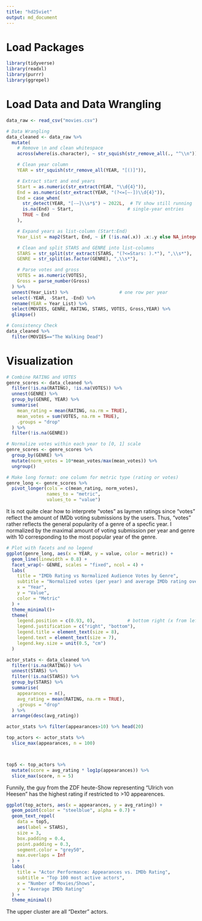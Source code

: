 ```yaml
---
title: "hd25viet"
output: md_document
---
```

# Load Packages
```r
library(tidyverse)
library(readxl)
library(purrr)
library(ggrepel)
```

# Load Data and Data Wrangling
```r
data_raw <- read_csv("movies.csv")

# Data Wrangling
data_cleaned <- data_raw %>% 
  mutate(
    # Remove \n and clean whitespace
    across(where(is.character), ~ str_squish(str_remove_all(., "^\\n"))),

    # Clean year column
    YEAR = str_squish(str_remove_all(YEAR, "[()]")),

    # Extract start and end years
    Start = as.numeric(str_extract(YEAR, "\\d{4}")),
    End = as.numeric(str_extract(YEAR, "(?<=[–-])\\d{4}")),
    End = case_when(
      str_detect(YEAR, "[-–]\\s*$") ~ 2022L,  # TV show still running
      is.na(End) ~ Start,                    # single-year entries
      TRUE ~ End
    ),

    # Expand years as list-column (Start:End)
    Year_List = map2(Start, End, ~ if (!is.na(.x)) .x:.y else NA_integer_),

    # Clean and split STARS and GENRE into list-columns
    STARS = str_split(str_extract(STARS, "(?<=Stars: ).*"), ",\\s*"),
    GENRE = str_split(as.factor(GENRE), ",\\s*"),

    # Parse votes and gross
    VOTES = as.numeric(VOTES),
    Gross = parse_number(Gross)
  ) %>%
  unnest(Year_List) %>%                   # one row per year
  select(-YEAR, -Start, -End) %>% 
  rename(YEAR = Year_List) %>% 
  select(MOVIES, GENRE, RATING, STARS, VOTES, Gross,YEAR) %>% 
  glimpse()

# Consistency Check
data_cleaned %>% 
  filter(MOVIES=="The Walking Dead")
```
# Visualization
```r
# Combine RATING and VOTES
genre_scores <- data_cleaned %>%
  filter(!is.na(RATING), !is.na(VOTES)) %>%
  unnest(GENRE) %>%
  group_by(GENRE, YEAR) %>%
  summarise(
    mean_rating = mean(RATING, na.rm = TRUE),
    mean_votes = sum(VOTES, na.rm = TRUE),
    .groups = "drop"
  ) %>%
  filter(!is.na(GENRE))

# Normalize votes within each year to [0, 1] scale
genre_scores <- genre_scores %>%
  group_by(GENRE) %>%
  mutate(norm_votes = 10*mean_votes/max(mean_votes)) %>%
  ungroup()

# Make long format: one column for metric type (rating or votes)
genre_long <- genre_scores %>%
  pivot_longer(cols = c(mean_rating, norm_votes),
               names_to = "metric",
               values_to = "value")
```

It is not quite clear how to interprete "votes" as laymen ratings since "votes" reflect the amount of IMDb voting submissions by the users. Thus, "votes" rather reflects the general popularity of a genre of a specfic year. I normalized by the maximal amount of voting submission per year and genre with 10 corresponding to the most popular year of the genre.

```r
# Plot with facets and no legend
ggplot(genre_long, aes(x = YEAR, y = value, color = metric)) +
  geom_line(linewidth = 0.8) +
  facet_wrap(~ GENRE, scales = "fixed", ncol = 4) + 
  labs(
    title = "IMDb Rating vs Normalized Audience Votes by Genre",
    subtitle = "Normalized votes (per year) and average IMDb rating over time",
    x = "Year",
    y = "Value",
    color = "Metric"
  ) +
  theme_minimal()+
  theme(
    legend.position = c(0.93, 0),            # bottom right (x from left, y from bottom)
    legend.justification = c("right", "bottom"),
    legend.title = element_text(size = 8),
    legend.text = element_text(size = 7),
    legend.key.size = unit(0.5, "cm")
  )
```
```r
actor_stats <- data_cleaned %>%
  filter(!is.na(RATING)) %>%
  unnest(STARS) %>%
  filter(!is.na(STARS)) %>%
  group_by(STARS) %>%
  summarise(
    appearances = n(),
    avg_rating = mean(RATING, na.rm = TRUE),
    .groups = "drop"
  ) %>%
  arrange(desc(avg_rating))

actor_stats %>% filter(appearances>10) %>% head(20)

top_actors <- actor_stats %>%
  slice_max(appearances, n = 100)



top5 <- top_actors %>%
  mutate(score = avg_rating * log1p(appearances)) %>%
  slice_max(score, n = 5)
```
Funnily, the guy from the ZDF heute-Show representing "Ulrich von Heesen" has the highest rating if restricted to >10 appearences.

```r
ggplot(top_actors, aes(x = appearances, y = avg_rating)) +
  geom_point(color = "steelblue", alpha = 0.7) +
  geom_text_repel(
    data = top5,
    aes(label = STARS),
    size = 3,
    box.padding = 0.4,
    point.padding = 0.3,
    segment.color = "grey50",
    max.overlaps = Inf
  ) +
  labs(
    title = "Actor Performance: Appearances vs. IMDb Rating",
    subtitle = "Top 100 most active actors",
    x = "Number of Movies/Shows",
    y = "Average IMDb Rating"
  ) +
  theme_minimal()
```
The upper cluster are all "Dexter" actors.
